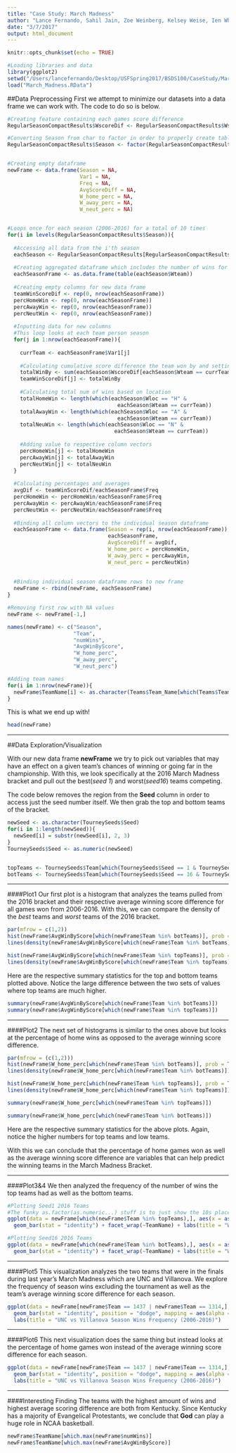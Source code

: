 ```yaml
---
title: "Case Study: March Madness"
author: "Lance Fernando, Sahil Jain, Zoe Weinberg, Kelsey Weise, Ien Whang"
date: "3/7/2017"
output: html_document
---
```


```r
knitr::opts_chunk$set(echo = TRUE)
```

```r
#Loading libraries and data
library(ggplot2)
setwd("/Users/lancefernando/Desktop/USFSpring2017/BSDS100/CaseStudy/MarchMadness")
load("March_Madness.RData")
```

##Data Preprocessing
First we attempt to minimize our datasets into a data frame we can work with. The code to do so is below.
```r

#Creating feature containing each games score difference
RegularSeasonCompactResults$WscoreDif <- RegularSeasonCompactResults$Wscore - RegularSeasonCompactResults$Lscore

#Converting Season from char to factor in order to properly create tables and access levels.
RegularSeasonCompactResults$Season <- factor(RegularSeasonCompactResults$Season)


#Creating empty dataframe
newFrame <- data.frame(Season = NA,
                       Var1 = NA,
                       Freq = NA,
                       AvgScoreDiff = NA,
                       W_home_perc = NA,
                       W_away_perc = NA,
                       W_neut_perc = NA)


#Loops once for each season (2006-2016) for a total of 10 times
for(i in levels(RegularSeasonCompactResults$Season)){
  
  #Accessing all data from the i'th season
  eachSeason <- RegularSeasonCompactResults[RegularSeasonCompactResults$Season == i,]
  
  #Creating aggregated dataframe which includes the number of wins for each team
  eachSeasonFrame <- as.data.frame(table(eachSeason$Wteam))
  
  #Creating empty columns for new data frame
  teamWinScoreDif <- rep(0, nrow(eachSeasonFrame))
  percHomeWin <- rep(0, nrow(eachSeasonFrame))
  percAwayWin <- rep(0, nrow(eachSeasonFrame))
  percNeutWin <- rep(0, nrow(eachSeasonFrame))
  
  #Inputting data for new columns
  #This loop looks at each team person season
  for(j in 1:nrow(eachSeasonFrame)){
    
    currTeam <- eachSeasonFrame$Var1[j]
    
    #Calculating cumulative score difference the team won by and setting value in column vector
    totalWinBy <- sum(eachSeason$WscoreDif[eachSeason$Wteam == currTeam])
    teamWinScoreDif[j] <- totalWinBy
    
    #Calculating total num of wins based on location
    totalHomeWin <- length(which(eachSeason$Wloc == "H" &
                                   eachSeason$Wteam == currTeam))
    totalAwayWin <- length(which(eachSeason$Wloc == "A" &
                                   eachSeason$Wteam == currTeam))
    totalNeuWin <- length(which(eachSeason$Wloc == "N" &
                                  eachSeason$Wteam == currTeam))
    
    #Adding value to respective column vectors
    percHomeWin[j] <- totalHomeWin
    percAwayWin[j] <- totalAwayWin
    percNeutWin[j] <- totalNeuWin
  }
  
  #Calculating percentages and averages
  avgDif <- teamWinScoreDif/eachSeasonFrame$Freq
  percHomeWin <- percHomeWin/eachSeasonFrame$Freq
  percAwayWin <- percAwayWin/eachSeasonFrame$Freq
  percNeutWin <- percNeutWin/eachSeasonFrame$Freq
  
  #Binding all column vectors to the individual season dataframe
  eachSeasonFrame <- data.frame(Season = rep(i, nrow(eachSeasonFrame)),
                                eachSeasonFrame,
                                AvgScoreDiff = avgDif,
                                W_home_perc = percHomeWin,
                                W_away_perc = percAwayWin,
                                W_neut_perc = percNeutWin)
                                
  
  #Binding individual season dataframe rows to new frame
  newFrame <- rbind(newFrame, eachSeasonFrame)
}

#Removing first row with NA values
newFrame <- newFrame[-1,]

names(newFrame) <- c("Season",
                     "Team",
                     "numWins",
                     "AvgWinByScore",
                     "W_home_perc",
                     "W_away_perc",
                     "W_neut_perc")

#Adding team names
for(i in 1:nrow(newFrame)){
  newFrame$TeamName[i] <- as.character(Teams$Team_Name[which(Teams$Team_Id == as.integer(newFrame$Team[i]))])
}
```


This is what we end up with!
```r
head(newFrame)
```



***
##Data Exploration/Visualization


With our new data frame **newFrame** we try to pick out variables that may have an effect on a given team's chances of winning or going far in the championship. With this, we look specifically at the 2016 March Madness bracket and pull out the best(*seed 1*) and worst(*seed16*) teams competing.

The code below removes the region from the **Seed** column in order to access just the seed number itself. We then grab the top and bottom teams of the bracket.
```r
newSeed <- as.character(TourneySeeds$Seed)
for(i in 1:length(newSeed)){
  newSeed[i] = substr(newSeed[i], 2, 3)
}
TourneySeeds$Seed <- as.numeric(newSeed)


topTeams <- TourneySeeds$Team[which(TourneySeeds$Seed == 1 & TourneySeeds$Season == 2016)]
botTeams <- TourneySeeds$Team[which(TourneySeeds$Seed == 16 & TourneySeeds$Season == 2016)]
```


***
####Plot1
Our first plot is a histogram that analyzes the teams pulled from the 2016 bracket and their respective average winning score difference for all games won from 2006-2016. With this, we can compare the density of the *best* teams and *worst* teams of the 2016 bracket.
```r
par(mfrow = c(1,2))
hist(newFrame$AvgWinByScore[which(newFrame$Team %in% botTeams)], prob = TRUE, breaks = 8, main = "Bottom Teams(Seed16)", xlab = "AvgScoreDifference")
lines(density(newFrame$AvgWinByScore[which(newFrame$Team %in% botTeams)]), col = "firebrick", lwd = 2)

hist(newFrame$AvgWinByScore[which(newFrame$Team %in% topTeams)], prob = TRUE, breaks = 8, main = "Top Teams(Seed1)", xlab = "AvgScoreDifference")
lines(density(newFrame$AvgWinByScore[which(newFrame$Team %in% topTeams)]), col = "steelblue", lwd = 2)
```


Here are the respective summary statistics for the top and bottom teams plotted above. Notice the large difference between the two sets of values where top teams are much higher.
```r
summary(newFrame$AvgWinByScore[which(newFrame$Team %in% botTeams)])
summary(newFrame$AvgWinByScore[which(newFrame$Team %in% topTeams)])
```


***
####Plot2
The next set of histograms is similar to the ones above but looks at the percentage of home wins as opposed to the average winning score difference.
```r
par(mfrow = (c(1,2)))
hist(newFrame$W_home_perc[which(newFrame$Team %in% botTeams)], prob = TRUE, breaks = 10, main = "Bottom Teams(Seed16)", xlab = "Home Win Percentage")
lines(density(newFrame$W_home_perc[which(newFrame$Team %in% botTeams)]), col = "firebrick", lwd = 2)

hist(newFrame$W_home_perc[which(newFrame$Team %in% topTeams)], prob = TRUE, breaks = 10, main = "Top Teams(Seed1)", xlab = "Home Win Percentage")
lines(density(newFrame$W_home_perc[which(newFrame$Team %in% topTeams)]), col = "steelblue", lwd = 2)
```

```r
summary(newFrame$W_home_perc[which(newFrame$Team %in% topTeams)])

summary(newFrame$W_home_perc[which(newFrame$Team %in% botTeams)])
```

Here are the respective summary statistics for the above plots. Again, notice the higher numbers for top teams and low teams. 

With this we can conclude that the percentage of home games won as well as the average winning score difference are variables that can help predict the winning teams in the March Madness Bracket.


***
####Plot3&4
We then analyzed the frequency of the number of wins the top teams had as well as the bottom teams. 
```r
#Plotting Seed1 2016 Teams
#The funky as.factor(as.numeric...) stuff is to just show the 10s place of the year for graphing purposes
ggplot(data = newFrame[which(newFrame$Team %in% topTeams),], aes(x = as.factor(as.numeric(Season)- 2000), y = numWins, fill = AvgWinByScore)) +
  geom_bar(stat = "identity") + facet_wrap(~TeamName) + labs(title = "Win Frequency of Seed 1 Teams in 2016 Bracket (2006-2016)", x = "Season Year")

#Plotting Seed16 2016 Teams
ggplot(data = newFrame[which(newFrame$Team %in% botTeams),], aes(x = as.factor(as.numeric(Season) - 2000), y = numWins, fill = AvgWinByScore)) +
  geom_bar(stat = "identity") + facet_wrap(~TeamName) + labs(title = "Win Frequency of Seed 16 Teams in 2016 Bracket (2006-2016)", x = "Season Year")

```

***
####Plot5
This visualization analyzes the two teams that were in the finals during last year's March Madness which are UNC and Villanova. We explore the frequency of season wins excluding the tournament as well as the team's average winning score difference for each season.
```r
ggplot(data = newFrame[newFrame$Team == 1437 | newFrame$Team == 1314,], aes(x = Season, y = numWins, fill = TeamName)) +
  geom_bar(stat = "identity", position = "dodge", mapping = aes(alpha = AvgWinByScore)) +
  labs(title = "UNC vs Villanova Season Wins Frequency (2006-2016)")
```



***
####Plot6
This next visualization does the same thing but instead looks at the percentage of home games won instead of the average winning score difference for each season.
```r
ggplot(data = newFrame[newFrame$Team == 1437 | newFrame$Team == 1314,], aes(x = Season, y = numWins, fill = TeamName)) +
  geom_bar(stat = "identity", position = "dodge", mapping = aes(alpha = W_home_perc)) +
  labs(title = "UNC vs Villanova Season Wins Frequency (2006-2016)")
```


***
####Interesting Finding
The teams with the highest amount of wins and highest average scoring difference are both from Kentucky. Since Kentucky has a majority of Evangelical Protestants, we conclude that **God** can play a huge role in NCAA basketball.
```r
newFrame$TeamName[which.max(newFrame$numWins)]
newFrame$TeamName[which.max(newFrame$AvgWinByScore)]
```

